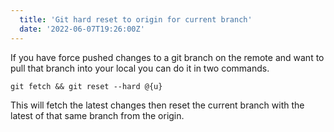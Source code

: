 ```yaml
---
  title: 'Git hard reset to origin for current branch'
  date: '2022-06-07T19:26:00Z'
---
```


If you have force pushed changes to a git branch on the remote and want 
to pull that branch into your local you can do it in two commands.

`git fetch && git reset --hard @{u}`

This will fetch the latest changes then reset the current branch with the 
latest of that same branch from the origin.